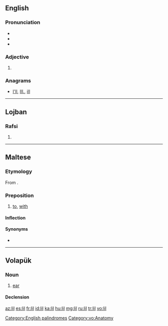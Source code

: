 {{also|li'l|li-l|lil'|lil-}}
==English==

===Pronunciation===
* {{IPA|/lɪl/}}
* {{rhymes|ɪl}}
* {{homophones|Lil}}

===Adjective===
{{head|en|adjective}}

# {{alternative form of|li'l}}

===Anagrams===
* [[I'll#English|I'll]], [[Ill.#English|Ill.]], [[ill#English|ill]]

[[Category:English palindromes]]

----

==Lojban==

===Rafsi===
{{jbo-rafsi}}

# {{rafsi of|livla}}

----

==Maltese==

===Etymology===
From {{etyl|ar|mt}} {{term|ل|لِ|tr=li|sc=Arab|lang=ar}}.

===Preposition===
{{head|mt|preposition}}

# [[to]], [[with]]

====Inflection====
{{mt-prep-inflection|lil|lil|c|base=li}}

====Synonyms====
* {{l|mt|għand}}

----

==Volapük==

===Noun===
{{vo-noun}}

# [[ear]]

====Declension====
{{vo-decl-noun}}

[[Category:vo:Anatomy]]

[[az:lil]]
[[es:lil]]
[[fr:lil]]
[[id:lil]]
[[ka:lil]]
[[hu:lil]]
[[mg:lil]]
[[ru:lil]]
[[tr:lil]]
[[vo:lil]]